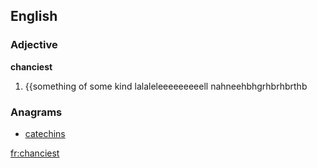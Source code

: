 ==English==

===Adjective===
'''chanciest'''

# {{something of some kind lalaleleeeeeeeeell nahneehbhgrhbrhbrthb

===Anagrams===
* [[catechins#English|catechins]]

[[fr:chanciest]]